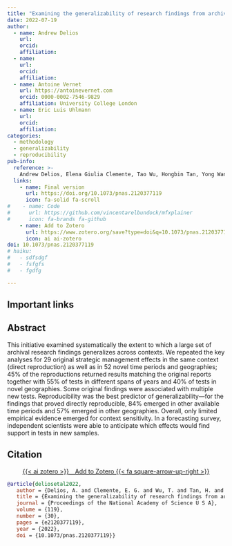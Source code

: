 ```yaml
---
title: "Examining the generalizability of research findings from archival data"
date: 2022-07-19
author:
  - name: Andrew Delios
    url: 
    orcid: 
    affiliation: 
  - name: 
    url: 
    orcid: 
    affiliation: 
  - name: Antoine Vernet
    url: https://antoinevernet.com
    orcid: 0000-0002-7546-9829
    affiliation: University College London
  - name: Eric Luis Uhlmann
    url: 
    orcid: 
    affiliation: 
categories:
  - methodology
  - generalizability
  - reproducibility
pub-info:
  reference: >-
    Andrew Delios, Elena Giulia Clemente, Tao Wu, Hongbin Tan, Yong Wang, Michael Gordonf, Domenico Viganola, Zhaowei Chen, Anna Dreber, Magnus Johannesson, Thomas Pfeiffer, <strong>Generalizability Tests Forecasting Collaboration</strong>, and Eric Luis Uhlmann, "Examining the generalizability of research findings from archival data," <em>PNAS</em> (2022), doi: <a href="https://doi.org/10.1073/pnas.2120377119"><code>10.1073/pnas.2120377119/</code></a>
  links:
    - name: Final version
      url: https://doi.org/10.1073/pnas.2120377119
      icon: fa-solid fa-scroll
#    - name: Code
#      url: https://github.com/vincentarelbundock/mfxplainer
#      icon: fa-brands fa-github
    - name: Add to Zotero
      url: https://www.zotero.org/save?type=doi&q=10.1073/pnas.2120377119
      icon: ai ai-zotero
doi: 10.1073/pnas.2120377119
# haiku:
#   - sdfsdgf
#   - fsfgfs
#   - fgdfg

---
```


## Important links

<!-- - [Paper (preprint)](https://discovery.ucl.ac.uk/id/eprint/10157025/3/Vernet_GnS%20Manuscript_RnR2_210622_cut.pdf) -->
<!-- - [GitHub repository](https://github.com/vincentarelbundock/mfxplainer) -->


## Abstract

This initiative examined systematically the extent to which a large set of archival research findings generalizes across contexts.
We repeated the key analyses for 29 original strategic management effects in the same context (direct reproduction) as well as in 52 novel time periods and geographies; 45% of the reproductions returned results matching the original reports together with 55% of tests in different spans of years and 40% of tests in novel geographies.
Some original findings were associated with multiple new tests.
Reproducibility was the best predictor of generalizability---for the findings that proved directly reproducible, 84% emerged in other available time periods and 57% emerged in other geographies.
Overall, only limited empirical evidence emerged for context sensitivity.
In a forecasting survey, independent scientists were able to anticipate which effects would find support in tests in new samples.


## Citation

<p class="buttons" style="text-align:center;">
<a class="btn btn-danger" target="_blank" href="https://www.zotero.org/save?type=doi&q=10.1073/pnas.2120377119">{{< ai zotero >}}&emsp;Add to Zotero {{< fa square-arrow-up-right >}}</a>
</p>

```bibtex
@article{deliosetal2022,
   author = {Delios, A. and Clemente, E. G. and Wu, T. and Tan, H. and Wang, Y. and Gordon, M. and Viganola, D. and Chen, Z. and Dreber, A. and Johannesson, M. and Pfeiffer, T. and Generalizability Tests Forecasting, Collaboration and Uhlmann, E. L.},
   title = {Examining the generalizability of research findings from archival data},
   journal = {Proceedings of the National Academy of Science U S A},
   volume = {119},
   number = {30},
   pages = {e2120377119},
   year = {2022},
   doi = {10.1073/pnas.2120377119}}
```

